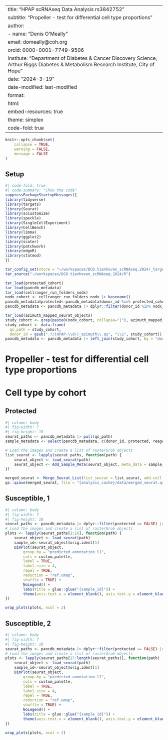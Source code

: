 
---
title: "HPAP scRNAseq Data Analysis rs3842752"
subtitle: "Propeller - test for differential cell type proportions"
author: 
- name: "Denis O'Meally"
  email: domeally@coh.org
  orcid: 0000-0001-7749-9506
institute: "Department of Diabetes & Cancer Discovery Science, <br/> Arthur Riggs Diabetes & Metabolism Research Institute, City of Hope"
date: "2024-3-19" 
date-modified: last-modified
format:
  html:
    embed-resources: true
    theme: simplex
    code-fold: true
---

```r
knitr::opts_chunk$set(
    collapse = TRUE,
    warning = FALSE,
    message = FALSE
)
```

## Setup

```r
#| code-fold: true
#| code-summary: "Show the code"
suppressPackageStartupMessages({
library(tidyverse)
library(targets)
library(Seurat)
library(scCustomize)
library(speckle)
library(SingleCellExperiment)
library(CellBench)
library(limma)
library(ggplot2)
library(scater)
library(patchwork)
library(edgeR)
library(statmod)
})

tar_config_set(store = "~/workspaces/DCD.tienhoven_scRNAseq.2024/_targets")
tar_source("~/workspaces/DCD.tienhoven_scRNAseq.2024/R")

tar_load(protected_cohort)
tar_load(pancdb_metadata)
tar_load(cellranger_run_folders_nodx)
nodx_cohort <- cellranger_run_folders_nodx |> basename()
pancdb_metadata$protected<-pancdb_metadata$donor_id %in% protected_cohort$sample_id
pancdb_metadata <- pancdb_metadata |> dplyr::filter(donor_id %in% nodx_cohort & str_detect(reagent_kit, "10X"))

tar_load(azimuth_mapped_seurat_objects)
study_cohort <- grep(paste0(nodx_cohort, collapse="|"), azimuth_mapped_seurat_objects, value = TRUE) 
study_cohort <- data.frame(
  qs_path = study_cohort,
  donor_id = gsub(".*/(HPAP-\\d+)_azimuth\\.qs", "\\1", study_cohort))
pancdb_metadata <- pancdb_metadata |> left_join(study_cohort, by = "donor_id")
```

# Propeller - test for differential cell type proportions 

# Cell type by cohort

::: {.panel-tabset}

## Protected
```r
#| column: body
#| fig-width: 7
#| fig-height: 18
seurat_paths <- pancdb_metadata |> pull(qs_path)
sample_metadata <- select(pancdb_metadata, c(donor_id, protected, reagent_kit, sample_sex, sample_age))

# Load the images and create a list of rasterGrob objects
list_seurat <- lapply(seurat_paths, function(path) {
    seurat_object <- load_seurat(path)
    seurat_object <- Add_Sample_Meta(seurat_object, meta_data = sample_metadata, join_by_seurat = "orig.ident", join_by_meta = "donor_id")
})

merged_seurat <- Merge_Seurat_List(list_seurat = list_seurat, add.cell.ids = sample_metadata$donor_id)
qs::qsave(merged_seurat, file = "{analysis_cache}/data/merged_seurat.qs")
```

## Susceptible, 1

```r
#| column: body
#| fig-width: 7
#| fig-height: 18
seurat_paths <- pancdb_metadata |> dplyr::filter(protected == FALSE) |> pull(qs_path)
# Load the images and create a list of rasterGrob objects
plots <- lapply(seurat_paths[1:16], function(path) {
    seurat_object <- load_seurat(path)
    sample_id<-seurat_object$orig.ident[1]
    DimPlot(seurat_object,
        group.by = "predicted.annotation.l1",
        cols = custom_palette,
        label = TRUE,
        label.size = 4,
        repel = TRUE,
        reduction = "ref.umap",
        shuffle = TRUE) +
        NoLegend() + 
        labs(title = glue::glue("{sample_id}")) +
        theme(axis.text.x = element_blank(), axis.text.y = element_blank(), axis.ticks = element_blank())
})

wrap_plots(plots, ncol = 2)
```

## Susceptible, 2

```r
#| column: body
#| fig-width: 7
#| fig-height: 18
seurat_paths <- pancdb_metadata |> dplyr::filter(protected == FALSE) |> pull(qs_path)
# Load the images and create a list of rasterGrob objects
plots <- lapply(seurat_paths[17:length(seurat_paths)], function(path) {
    seurat_object <- load_seurat(path)
    sample_id<-seurat_object$orig.ident[1]
    DimPlot(seurat_object,
        group.by = "predicted.annotation.l1",
        cols = custom_palette,
        label = TRUE,
        label.size = 4,
        repel = TRUE,
        reduction = "ref.umap",
        shuffle = TRUE) +
        NoLegend() + 
        labs(title = glue::glue("{sample_id}")) +
        theme(axis.text.x = element_blank(), axis.text.y = element_blank(), axis.ticks = element_blank())
})

wrap_plots(plots, ncol = 2)
```

:::